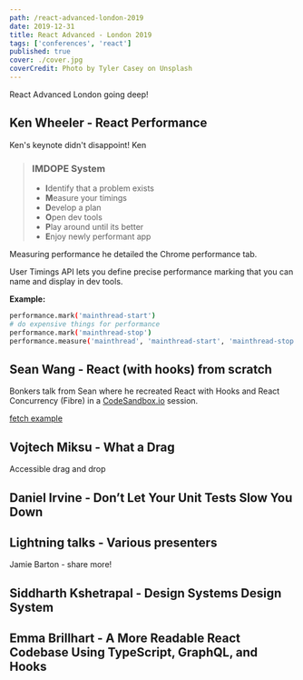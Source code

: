 ```yaml
---
path: /react-advanced-london-2019
date: 2019-12-31
title: React Advanced - London 2019
tags: ['conferences', 'react']
published: true
cover: ./cover.jpg
coverCredit: Photo by Tyler Casey on Unsplash
---
```


React Advanced London going deep!

## Ken Wheeler - React Performance

Ken's keynote didn't disappoint! Ken

> ### IMDOPE System
>
> - **I**dentify that a problem exists
> - **M**easure your timings
> - **D**evelop a plan
> - **O**pen dev tools
> - **P**lay around until its better
> - **E**njoy newly performant app

Measuring performance he detailed the Chrome performance tab.

User Timings API lets you define precise performance marking that you
can name and display in dev tools.

**Example:**

```bash
performance.mark('mainthread-start')
# do expensive things for performance
performance.mark('mainthread-stop')
performance.measure('mainthread', 'mainthread-start', 'mainthread-stop')
```

## Sean Wang - React (with hooks) from scratch

Bonkers talk from Sean where he recreated React with Hooks and React
Concurrency (Fibre) in a [CodeSandbox.io] session.

[fetch example]

## Vojtech Miksu - What a Drag

Accessible drag and drop

## Daniel Irvine - Don’t Let Your Unit Tests Slow You Down

## Lightning talks - Various presenters

Jamie Barton - share more!

## Siddharth Kshetrapal - Design Systems Design System

## Emma Brillhart - A More Readable React Codebase Using TypeScript, GraphQL, and Hooks

<!-- Links -->

[codesandbox.io]: https://codesandbox.io
[fetch example]: https://codesandbox.io/s/reactadvanced-final-uwrx0
